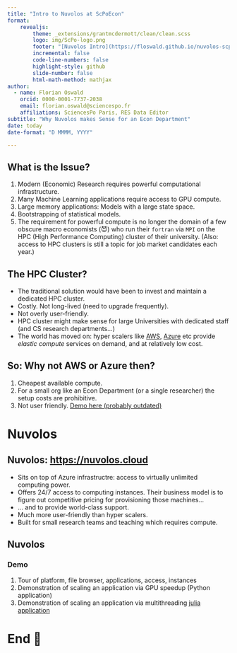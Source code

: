 ```yaml
---
title: "Intro to Nuvolos at ScPoEcon"
format: 
    revealjs:
        theme: _extensions/grantmcdermott/clean/clean.scss
        logo: img/ScPo-logo.png
        footer: "[Nuvolos Intro](https://floswald.github.io/nuvolos-scpo/)"
        incremental: false
        code-line-numbers: false
        highlight-style: github
        slide-number: false
        html-math-method: mathjax
author: 
  - name: Florian Oswald
    orcid: 0000-0001-7737-2038
    email: florian.oswald@sciencespo.fr
    affiliations: SciencesPo Paris, RES Data Editor
subtitle: "Why Nuvolos makes Sense for an Econ Department"
date: today
date-format: "D MMMM, YYYY"

---
```



## What is the Issue?

::: {.incremental}

1. Modern (Economic) Research requires powerful computational infrastructure.
2. Many Machine Learning applications require access to GPU compute.
3. Large memory applications: Models with a large state space.
4. Bootstrapping of statistical models.
5. The requirement for powerful compute is no longer the domain of a few obscure macro economists (😈) who run their `fortran` via `MPI` on the HPC (High Performance Computing) cluster of their university. (Also: access to HPC clusters is still a topic for job market candidates each year.)

:::

## The HPC Cluster?

* The traditional solution would have been to invest and maintain a dedicated HPC cluster.
* Costly. Not long-lived (need to upgrade frequently).
* Not overly user-friendly.
* HPC cluster might make sense for large Universities with dedicated staff (and CS research departments...)
* The world has moved on: hyper scalers like [AWS](https://aws.amazon.com), [Azure](https://azure.microsoft.com/en-us) etc provide _elastic compute_ services on demand, and at relatively low cost.

## So: Why not AWS or Azure then?

::: {.incremental}

1. Cheapest available compute.
2. For a small org like an Econ Department (or a single researcher) the setup costs are prohibitive.
3. Not user friendly. [Demo here (probably outdated)](https://floswald.github.io/html/cluster.html)

::: 



# Nuvolos {background-color="#40666e"}

## Nuvolos: [https://nuvolos.cloud](https://nuvolos.cloud)

::: {.incremental}

* Sits on top of Azure infrastructre: access to virtually unlimited computing power.
* Offers 24/7 access to computing instances. Their business model is to figure out competitive pricing for provisioning those machines...
* ... and to provide world-class support. 
* Much more user-friendly than hyper scalers.
* Built for small research teams and teaching which requires compute.

:::

## Nuvolos

### Demo

1. Tour of platform, file browser, applications, access, instances
2. Demonstration of scaling an application via GPU speedup (Python application)
3. Demonstration of scaling an application via multithreading [julia application](https://github.com/floswald/2021-03-17-parallelization-tutorial)



# End 👋 




